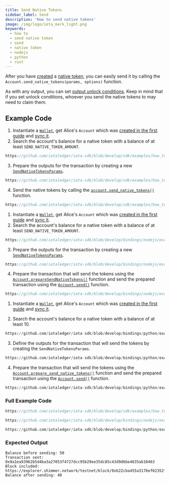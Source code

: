 ```yaml
---
title: Send Native Tokens
sidebar_label: Send
description: 'How to send native tokens'
image: /img/logo/iota_mark_light.png
keywords:
  - how to
  - send native token
  - send
  - native token
  - nodejs
  - python
  - rust
---
```



After you have [created](create.mdx) a
[native token](/introduction/explanations/what_is_stardust/tokenization#native-tokens),
you can easily send it by calling the `Account.send_native_tokens(params, options)` function.

As with any output, you can set [output unlock conditions](/introduction/explanations/what_is_stardust/unlock_conditions).
Keep in mind that if you set unlock conditions, whoever you send the native tokens to may need to
claim them.

## Example Code

<Tabs groupId="language" queryString>
<TabItem value="rust" label="Rust">

1. Instantiate a [`Wallet`](https://docs.rs/iota-sdk/latest/iota_sdk/wallet/core/struct.Wallet.html), get Alice's `Account` which was
   [created in the first guide](../accounts-and-addresses/create-account.mdx) and [sync it](../accounts-and-addresses/check-balance.mdx).
2. Search the account's balance for a native token with a balance of at least `SEND_NATIVE_TOKEN_AMOUNT`.

<div className={'hide-code-block-extras'}>

```rust reference
https://github.com/iotaledger/iota-sdk/blob/develop/sdk/examples/how_tos/native_tokens/send.rs#L41-L45
```

</div>

3. Prepare the outputs for the transaction by creating a new [`SendNativeTokensParams`](https://docs.rs/iota-sdk/latest/iota_sdk/wallet/struct.SendNativeTokensParams.html).

<div className={'hide-code-block-extras'}>

```rust reference
https://github.com/iotaledger/iota-sdk/blob/develop/sdk/examples/how_tos/native_tokens/send.rs#L62-L65
```

</div>

4. Send the native tokens by calling the [`account.send_native_tokens()`](https://docs.rs/iota-sdk/latest/iota_sdk/wallet/account/struct.Account.html#method.send_native_tokens)
   function.

<div className={'hide-code-block-extras'}>

```rust reference
https://github.com/iotaledger/iota-sdk/blob/develop/sdk/examples/how_tos/native_tokens/send.rs#L67
```

</div>

</TabItem>
<TabItem value="typescript-node" label="Typescript (Node.js)">

1. Instantiate a [`Wallet`](https://docs.rs/iota-sdk/latest/iota_sdk/wallet/core/struct.Wallet.html), get Alice's `Account` which was
   [created in the first guide](../accounts-and-addresses/create-account.mdx) and [sync it](../accounts-and-addresses/check-balance.mdx).
2. Search the account's balance for a native token with a balance of at least `SEND_NATIVE_TOKEN_AMOUNT`.

<div className={'hide-code-block-extras'}>

```typescript reference
https://github.com/iotaledger/iota-sdk/blob/develop/bindings/nodejs/examples/how_tos/native_tokens/send.ts#L33-L35
```

</div>

3. Prepare the outputs for the transaction by creating a new [`SendNativeTokensParams`](../../references/nodejs/interfaces/SendNativeTokensParams.md).

<div className={'hide-code-block-extras'}>

```typescript reference
https://github.com/iotaledger/iota-sdk/blob/develop/bindings/nodejs/examples/how_tos/native_tokens/send.ts#L38-L43
```

</div>

4. Prepare the transaction that will send the tokens using the [`Account.prepareSendNativeTokens()`](../../references/nodejs/classes/Account.md#preparesendnativetokens)
   function and send the prepared transaction using the [`Account.send()`](../../references/nodejs/classes/Account.md#send)
   function.

<div className={'hide-code-block-extras'}>

```typescript reference
https://github.com/iotaledger/iota-sdk/blob/develop/bindings/nodejs/examples/how_tos/native_tokens/send.ts#L55-L57
```

</div>

</TabItem>
<TabItem value="python" label="Python">

1. Instantiate a [`Wallet`](https://docs.rs/iota-sdk/latest/iota_sdk/wallet/core/struct.Wallet.html), get Alice's `Account` which was
   [created in the first guide](../accounts-and-addresses/create-account.mdx) and [sync it](../accounts-and-addresses/check-balance.mdx).

2. Search the account's balance for a native token with a balance of at least 10.

<div className={'hide-code-block-extras'}>

```python reference
https://github.com/iotaledger/iota-sdk/blob/develop/bindings/python/examples/how_tos/native_tokens/send.py#L16-L17
```

</div>

3. Define the outputs for the transaction that will send the tokens by creating the `SendNativeTokensParams`.

<div className={'hide-code-block-extras'}>

```python reference
https://github.com/iotaledger/iota-sdk/blob/develop/bindings/python/examples/how_tos/native_tokens/send.py#L25-L31
```

</div>

4. Prepare the transaction that will send the tokens using the [`Account.prepare_send_native_tokens()`](../../references/python/iota_sdk/wallet/account.md#prepare_send_native_tokens)
   function and send the prepared transaction using the [`Account.send()`](../../references/python/iota_sdk/wallet/account.md#send)
   function.

<div className={'hide-code-block-extras'}>

```python reference
https://github.com/iotaledger/iota-sdk/blob/develop/bindings/python/examples/how_tos/native_tokens/send.py#L33
```

</div>

</TabItem>
</Tabs>

### Full Example Code

<Tabs groupId="language" queryString>
<TabItem value="rust" label="Rust">

```rust reference
https://github.com/iotaledger/iota-sdk/blob/develop/sdk/examples/how_tos/native_tokens/send.rs
```

</TabItem>
<TabItem value="typescript-node" label="Typescript (Node.js)">

```typescript reference
https://github.com/iotaledger/iota-sdk/blob/develop/bindings/nodejs/examples/how_tos/native_tokens/send.ts
```

</TabItem>
<TabItem value="python" label="Python">

```python reference
https://github.com/iotaledger/iota-sdk/blob/develop/bindings/python/examples/how_tos/native_tokens/send.py
```

</TabItem>
</Tabs>

### Expected Output

```plaintext
Balance before sending: 50
Transaction sent: 0x9a1ea93962b5d4ba3a27053f4727dcc95b29ee35dc85c43d9d6be4635ab10463
Block included: https://explorer.shimmer.network/testnet/block/0xb22cba455a3176ef62352f907b0fc5e5e49b4797563826141f8057cfa960a640
Balance after sending: 40
```
